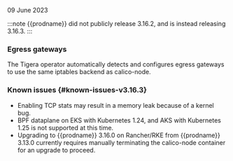 09 June 2023

:::note
{{prodname}} did not publicly release 3.16.2, and is instead releasing 3.16.3.
:::

### Egress gateways

The Tigera operator automatically detects and configures egress gateways to use the same iptables backend as calico-node.

### Known issues {#known-issues-v3.16.3}

- Enabling TCP stats may result in a memory leak because of a kernel bug.
- BPF dataplane on EKS with Kubernetes 1.24, and AKS with Kubernetes 1.25 is not supported at this time.
- Upgrading to {{prodname}} 3.16.0 on Rancher/RKE from {{prodname}} 3.13.0 currently requires manually terminating the calico-node container for an upgrade to proceed.